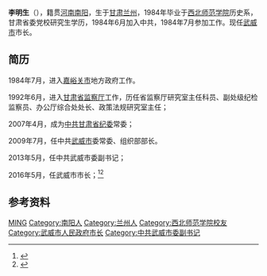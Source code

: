 {{prose|time=2017-03-08T11:09:30+00:00}}
'''李明生'''（{{bd|1963年|1月|||}}），籍贯[[河南|河南]][[南阳|南阳]]，生于[[甘肃|甘肃]][[兰州|兰州]]，1984年毕业于[[西北师范学院|西北师范学院]]历史系，甘肃省委党校研究生学历，1984年6月加入中共，1984年7月参加工作。现任[[武威市|武威市]]市长。

== 简历 ==
1984年7月，进入[[嘉峪关市|嘉峪关市]]地方政府工作。

1992年6月，进入[[甘肃省监察厅|甘肃省监察厅]]工作，历任省监察厅研究室主任科员、副处级纪检监察员、办公厅综合处处长、政策法规研究室主任；

2007年4月，成为[[中共甘肃省纪委|中共甘肃省纪委]]常委；

2009年7月，任中共[[武威市|武威市]]委常委、组织部部长。

2013年5月，任中共武威市委副书记；

2016年5月，任武威市市长；<ref >{{cite web |url=http://renshi.people.com.cn/n1/2016/0509/c139617-28334879.html |language= |title=李明生提名甘肃武威市长候选人(简历) |publisher=人民网 |date=2016年5月9日 |accessdate= |archive-date=2017年10月24日 |archive-url=https://web.archive.org/web/20171024085819/http://renshi.people.com.cn/n1/2016/0509/c139617-28334879.html |dead-url=no }}</ref><ref >{{cite web|url= http://news.ifeng.com/a/20161031/50182001_0.shtml| language= | title=武威四届市委常委名单(书记火荣贵 副书记李明生、陶军锋) |publisher=中国经济网 |date=2016年10月31日 |accessdate= }}</ref>

== 参考资料 ==
{{reflist}}

{{DEFAULTSORT:LI李}}

[[Category:李姓|MING]]
[[Category:南阳人|Category:南阳人]]
[[Category:兰州人|Category:兰州人]]
[[Category:西北师范学院校友|Category:西北师范学院校友]]
[[Category:武威市人民政府市长|Category:武威市人民政府市长]]
[[Category:中共武威市委副书记|Category:中共武威市委副书记]]